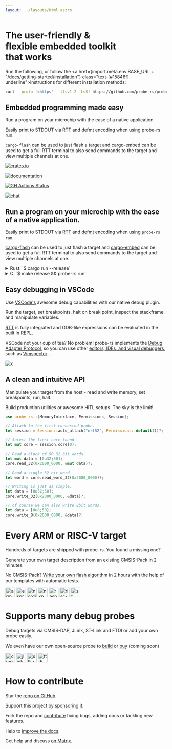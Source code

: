 ```yaml
---
layout: ../layouts/Html.astro
---
```


<h1 class="text-5xl font-bold text-center m-3">
  The <span class="text-green">user-friendly</span> &<br/>
  <span class="text-green">flexible</span> embedded toolkit<br />
  <span class="text-green">that works</span>
</h1>

Run the following, or follow the
<a
  href={import.meta.env.BASE_URL + "/docs/getting-started/installation"}
  class="text-[#15846f] underline">instructions</a>
for different installation methods:

```sh wrap
curl --proto '=https' --tlsv1.2 -LsSf https://github.com/probe-rs/probe-rs/releases/latest/download/probe-rs-tools-installer.sh | sh
```

## Embedded programming made easy

Run a program on your microchip with the ease of a native application.

Easily print to STDOUT via RTT and defmt encoding when using probe-rs run.

`cargo-flash` can be used to just flash a target and cargo-embed can be used
to get a full RTT terminal to also send commands to the target and view
multiple channels at one.

<div class="flex gap-2 justify-center">
  <p>
    <a href="https://crates.io/crates/probe-rs" target="_blank"
      ><img
        src="https://img.shields.io/crates/v/probe-rs"
        alt="crates.io"
        class="m-1"
      /></a
    >
  </p><p>
    <a href="https://docs.rs/probe-rs" target="_blank"
      ><img
        src="https://docs.rs/probe-rs/badge.svg"
        alt="documentation"
        class="m-1"
      /></a
    >
  </p><p>
    <a href="https://github.com/probe-rs/probe-rs/actions" target="_blank"
      ><img
        src="https://img.shields.io/github/actions/workflow/status/probe-rs/probe-rs/ci.yml?branch=master"
        alt="GH Actions Status"
        class="m-1"
      /></a
    >
  </p><p>
    <a href="https://matrix.to/#/#probe-rs:matrix.org" target="_blank"
      ><img
        src="https://img.shields.io/badge/chat-probe--rs%3Amatrix.org-brightgreen"
        alt="chat"
        class="m-1"
      /></a
    >
  </p>
</div>

## Run a program on your microchip with the ease of a native application.

Easily print to STDOUT via <a href="https://github.com/probe-rs/rtt-target">RTT</a> and <a href="https://github.com/knurling-rs/defmt">defmt</a> encoding when using `probe-rs run`.

<a href="/docs/tools/cargo-flash/">cargo-flash</a> can be used to just flash a target and <a href="/docs/tools/cargo-embed/">cargo-embed</a>
can be used to get a full RTT terminal to also send commands to the target and view multiple channels
at one.

<details class="pl-5 text-2xl my-3">
  <summary>Rust: `$ cargo run --release`</summary>

  ```shell title="Rust"
  $ cargo run --release
    Compiling microbit v0.1.0 (/microbit/)
      Finished release [optimized + debuginfo] target(s) in 0.17s
      Running `probe-rs run --chip nRF51822_xxAA target/thumbv6m-none-eabi/release/microbit`
      Erasing sectors ✔ [00:00:00] [############] 5.00 KiB/5.00 KiB @ 8.09 KiB/s (eta 0s )
  Programming pages   ✔ [00:00:00] [############] 5.00 KiB/5.00 KiB @ 5.29 KiB/s (eta 0s )

  Hello from the microbit!
  Going to udf to print a stacktrace on the host ...

  Frame 0: exp_u128 @ 0x00000fa2
  Frame 1: __udf @ 0x000000f2 inline
        /.cargo/registry/src/index.crates.io-6f17d22bba15001f/cortex-m-0.7.7/src/../asm/inline.rs:181:5
  Frame 2: udf @ 0x00000000000000f2 inline
        /.cargo/registry/src/index.crates.io-6f17d22bba15001f/cortex-m-0.7.7/src/call_asm.rs:11:43
  Frame 3: panic @ 0x00000000000000f2
        /repos/microbit/examples/gpio-hal-blinky/src/main.rs:36:9
  Frame 4: exp_u128 @ 0x000006be
        /rustc/5680fa18feaa87f3ff04063800aec256c3d4b4be/library/core/src/ptr/const_ptr.rs:921:18
  Frame 5: exp_u128 @ 0x000006ec
        /rustc/5680fa18feaa87f3ff04063800aec256c3d4b4be/library/core/src/num/bignum.rs:299:60
  Frame 6: b @ 0x0000015e inline
        /repos/microbit/examples/gpio-hal-blinky/src/main.rs:45:5
  Frame 7: a @ 0x0000000000000154 inline
        /repos/microbit/examples/gpio-hal-blinky/src/main.rs:41:5
  Frame 8: __cortex_m_rt_main @ 0x0000000000000154
        /repos/microbit/examples/gpio-hal-blinky/src/main.rs:16:5
  Frame 9: __cortex_m_rt_main_trampoline @ 0x00000104
        /repos/microbit/examples/gpio-hal-blinky/src/main.rs:10:1
  Frame 10: <unknown function @ 0x000000ce> @ 0x000000ce inline
  Frame 11: <unknown function @ 0x20004000> @ 0x20004000
  ```
</details>

<details class="pl-5 text-2xl my-3">
  <summary>C: `$ make release && probe-rs run`</summary>

  ```shell title="C"
  $ make release
  $ probe-rs run --chip nRF51822_xxAA build/microbit.elf
      Erasing sectors ✔ [00:00:00] [############] 5.00 KiB/5.00 KiB @ 8.09 KiB/s (eta 0s )
  Programming pages   ✔ [00:00:00] [############] 5.00 KiB/5.00 KiB @ 5.29 KiB/s (eta 0s )

  Hello from the microbit!
  Going to udf to print a stacktrace on the host ...

  Frame 0: exp_u128 @ 0x00000fa2
  Frame 1: __udf @ 0x000000f2 inline
        /.cargo/registry/src/index.crates.io-6f17d22bba15001f/cortex-m-0.7.7/src/../asm/inline.rs:181:5
  Frame 2: udf @ 0x00000000000000f2 inline
        /.cargo/registry/src/index.crates.io-6f17d22bba15001f/cortex-m-0.7.7/src/call_asm.rs:11:43
  Frame 3: panic @ 0x00000000000000f2
        /repos/microbit/examples/gpio-hal-blinky/src/main.rs:36:9
  Frame 4: exp_u128 @ 0x000006be
        /rustc/5680fa18feaa87f3ff04063800aec256c3d4b4be/library/core/src/ptr/const_ptr.rs:921:18
  Frame 5: exp_u128 @ 0x000006ec
        /rustc/5680fa18feaa87f3ff04063800aec256c3d4b4be/library/core/src/num/bignum.rs:299:60
  Frame 6: b @ 0x0000015e inline
        /repos/microbit/examples/gpio-hal-blinky/src/main.rs:45:5
  Frame 7: a @ 0x0000000000000154 inline
        /repos/microbit/examples/gpio-hal-blinky/src/main.rs:41:5
  Frame 8: __cortex_m_rt_main @ 0x0000000000000154
        /repos/microbit/examples/gpio-hal-blinky/src/main.rs:16:5
  Frame 9: __cortex_m_rt_main_trampoline @ 0x00000104
        /repos/microbit/examples/gpio-hal-blinky/src/main.rs:10:1
  Frame 10: <unknown function @ 0x000000ce> @ 0x000000ce inline
  Frame 11: <unknown function @ 0x20004000> @ 0x20004000
  ```
</details>

## Easy debugging in VSCode

Use <a href="/docs/tools/debugger/">VSCode's</a> awesome debug capabilities with our native debug plugin.

Run the target, set breakpoints, halt on break point, inspect the stackframe and manipulate variables.

<a href="https://github.com/probe-rs/rtt-target">RTT</a> is fully integrated and GDB-like expressions can be evaluated in the built in <a href="/docs/tools/debugger/">REPL</a>.

VSCode not your cup of tea? No problem! probe-rs implements the [Debug Adapter Protocol](https://microsoft.github.io/debug-adapter-protocol/overview), so you can use other [editors, IDEs, and visual debuggers](https://microsoft.github.io/debug-adapter-protocol/implementors/tools/), such as [Vimspector](https://github.com/puremourning/vimspector#readme)...

![x](../content/images/landing/probe-rs-debugger.png)

## A clean and intuitive API

Manipulate your target from the host - read and write memory, set breakpoints, run, halt.

Build production utilities or awesome HITL setups. The sky is the limit!

```rust { title="main.rs" }
use probe_rs::{MemoryInterface, Permissions, Session};

// Attach to the first connected probe.
let session = Session::auto_attach("nrf52", Permissions::default())?;

// Select the first core found.
let mut core = session.core(0);

// Read a block of 50 32 bit words.
let mut data = [0u32;50];
core.read_32(0x2000_0000, &mut data)?;

// Read a single 32 bit word.
let word = core.read_word_32(0x2000_0000)?;

// Writing is just as simple.
let data = [0u32;50];
core.write_32(0x2000_0000, &data)?;

// of course we can also write 8bit words.
let data = [0u8;50];
core.write_8(0x2000_0000, &data)?;
```

# Every ARM or RISC-V target

Hundreds of targets are shipped with probe-rs. You found a missing one?

<a href="/docs/knowledge-base/cmsis-packs/#target-extraction">Generate</a> your own target description from an existing CMSIS-Pack in 2 minutes.

No CMSIS-Pack? <a href="https://github.com/probe-rs/flash-algorithm-template">Write your own flash algorithm</a> in 2 hours with the help of our templates with automatic tests.


<div class="flex gap-5 justify-center flex-wrap">
  <Image src={arm} alt='arm' height="30" />
  <Image src={espressif} alt='espressif' height="30" />
  <Image src={nordic} alt='nordic' height="30" />
  <Image src={nxp} alt='nxp' height="30" />
  <Image src={raspberrypi} alt='raspberrypi' height="30" />
  <Image src={riscv} alt='risc-v' height="30" />
  <Image src={st} alt='st' height="30" />
</div>

# Supports many debug probes

Debug targets via CMSIS-DAP, JLink, ST-Link and FTDI or add your own probe easily.

We even have our own open-source probe to <a href="https://github.com/probe-rs/rusty-probe">build</a> or <a href="#" disabled>buy</a> (coming soon)


<div class="flex gap-5 justify-center">
  <Image src={cmsis} alt='cmsis' height="30" />
  <Image src={jlink} alt='jlink' height="30" />
  <Image src={stlink} alt='stlink' height="30" />
  <Image src={ftdi} alt='ftdi' height="30" />
</div>

# How to contribute

Star the [repo on GitHub](https://github.com/probe-rs/probe-rs).

Support this project by [sponsoring it](https://github.com/sponsors/probe-rs).

Fork the repo and [contribute](https://github.com/probe-rs/probe-rs) fixing bugs, adding docs or tackling new features.

Help to [improve the docs](https://docs.rs/probe-rs).

Get help and discuss [on Matrix](https://matrix.to/#/#probe-rs:matrix.org).
